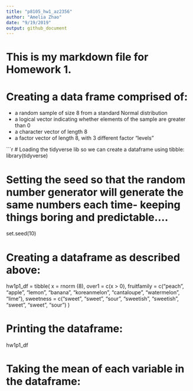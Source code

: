 ```yaml
---
title: "p8105_hw1_az2356"
author: "Amelia Zhao"
date: "9/19/2019"
output: github_document
---
```

# This is my markdown file for Homework 1.

# Creating a data frame comprised of:
  - a random sample of size 8 from a standard Normal distribution
  - a logical vector indicating whether elements of the sample are greater than 0
  - a character vector of length 8
  - a factor vector of length 8, with 3 different factor "levels"
  

```r
# Loading the tidyverse lib so we can create a dataframe using tibble:
library(tidyverse)

# Setting the seed so that the random number generator will generate the same numbers each time- keeping things boring and predictable....
set.seed(10)

# Creating a dataframe as described above:
hw1p1_df = tibble(
  x = rnorm (8),
  over1 = c(x > 0),
  fruitfamily = c("peach", "apple", "lemon", "banana", "koreanmelon", "cantaloupe", "watermelon", "lime"),
  sweetness = c("sweet", "sweet", "sour", "sweetish", "sweetish", "sweet", "sweet", "sour")
)

# Printing the dataframe:
hw1p1_df


# Taking the mean of each variable in the dataframe:




